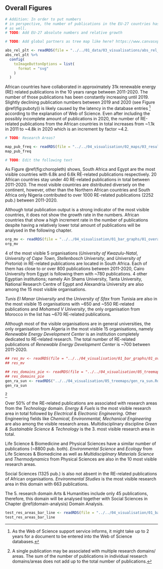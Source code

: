 ## Overall Figures {#overall-figures}

```r
# Addition: In order to put numbers
# in perspective, the number of publications in the EU-27 countries has been added analysed
# as well.
# TODO: Add EU-27 absolute numbers and relative growth 

# TODO: Add global partners as tree map like here? https://www.canvasxpress.org/examples/treemap-1.html
```


```r
abs_rel_plt <- readRDS(file = "../../01_data/03_visualisations/abs_rel_plt.Rds")
abs_rel_plt %>%
  config(
    toImageButtonOptions = list(
      format = "svg"
    )
  )
```


African countries have collaborated in approximately 31k renewable energy (RE) related publications in the 10 years range between 2011-2020. The number of those publications has been constantly
increasing until 2019. Slightly declining publication numbers between 2019
and 2020 (see Figure \@ref(fig:puboty))
is likely caused by the latency in the database entries [^1] according to the explanation of Web of Science. Even after including the 
possibly incomplete amount of publications in 2020, the number of RE-related publications from 
the African countries in total increases from ~1.1k in 2011 to ~4.8k in 
2020 which is an increment by factor ~4.2.  

```r
# TODO: Research Areas?
```


```r
map_pub_freq <- readRDS(file = "../../04_visualisation/02_maps/03_results/choropleth.Rds")
map_pub_freq
```

```r
# TODO: Edit the following text
```

As Figure \@ref(fig:choropleth) shows, South Africa and Egypt are the most visible countries with 6.8k and 6.6k RE-related publications respectively. 20 African countries stay under 40 RE-related
publications in total between 2011-2020. The most visible countries are distributed diversely on the continent, however, other than the Northern African countries and South Africa only Nigeria contributed to over 1000 RE-related publications (2252 pub.) between 2011-2020.  

Although total publication output is a strong indicator of the most visible countries, it does not show the growth rate in the numbers. African countries that show a high increment rate in the number of publications despite having a relatively lower total amount of publications will be analysed in the following chapter.
  




```r
org_mv <- readRDS(file = "../../04_visualisation/01_bar_graphs/01_overall_figures/org_mv_barplot.Rds")
org_mv
```

4 of the most visible 5 organisations (*University of Kwazulu-Natal*, *University of Cape Town*, *Stellenbosch University*, and *University of Pretoria*) in RE-related publications are located in South Africa. Each of them has close to or over 800 publications between 2011-2020, Cairo University from Egypt is following them with ~780 publications. 4 other Egyptian institutions; namely Ain Shams University, Tanta University, National Research Centre of Egypt and Alexandria University are also among the 15 most visible organisations. 

*Tunis El Manar University* and the *University of Sfax* from Tunisia are also in the most visible 15 organisations with ~650 and ~550 RE-related publications and *Mohamed V University*, the only organisation from Morocco in the list has ~670 RE-related publications.

Although most of the visible organisations are in general universities, the only organisation from Algeria in the most visible 15 organisations, namely *Renewable Energy Development Center* is an institution completely dedicated to RE-related research. The total number of RE-related publications of *Renewable Energy Development Center* is ~700 between 2011-2020.




```r
## res_mv <- readRDS(file = "../../04_visualisation/01_bar_graphs/01_overall_figures/res_areas_barplot.Rds")
## res_mv
```


```r
## res_domains_pie <- readRDS(file = "../../04_visualisation/05_treemaps/res_domains_pie.Rds")
## res_domains_pie 
gen_ra_sun <- readRDS("../../04_visualisation/05_treemaps/gen_ra_sun.Rds")
gen_ra_sun
```
[^2]

Over 50% of the RE-related publications are associated with research areas from the *Technology* domain. *Energy & Fuels* is the most visible research area in total followed by *Electrical & Electronic Engineering*. Other Engineering fields like *Chemical, Environmental, Mechanical Engineering* are also among the visible research areas. Multidisciplinary discipline *Green & Sustainable Science & Technology* is the 3. most visible research area in total. 

Life Science & Biomedicine and Physical Sciences have a similar number of publications (~8800 pub. both). *Environmental Science* and *Ecology* from Life Sciences & Biomedicine as well as *Multidisciplinary Materials Science* and *Thermodynamics* from Physical Sciences are also in the 10 most visible research areas.

Social Sciences (1325 pub.) is also not absent in the RE-related publications of African organisations. *Environmental Studies* is the most visible research area in this domain with 663 publications.

The 5. research domain Arts & Humanities include only 45 publications, therefore, this domain will be analysed together with Social Sciences in Chapter \@ref(domain-analysis) Domain Analysis.



```r
test_res_areas_bar_line <- readRDS(file = "../../04_visualisation/01_bar_graphs/01_overall_figures/test_res_areas_bar_line.Rds")
test_res_areas_bar_line
```



[^1]: As the Web of Science support service informs, it might take up to 2 years for a document to be entered into the Web of Science databases.

[^2]: A single publication may be associated with multiple research domains/ areas. The sum of the number of publications in individual research domains/areas does not add up to the total number of publications.